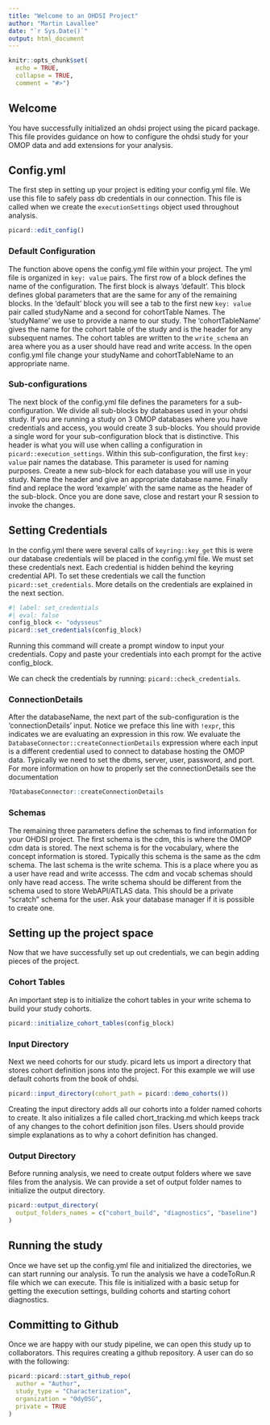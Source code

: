 ```yaml
---
title: "Welcome to an OHDSI Project"
author: "Martin Lavallee"
date: "`r Sys.Date()`"
output: html_document
---
```


```r
knitr::opts_chunk$set(
  echo = TRUE,
  collapse = TRUE,
  comment = "#>")
```

## Welcome

You have successfully initialized an ohdsi project using the picard package. This file provides guidance on how to configure the ohdsi study for your OMOP data and add extensions for your analysis.

## Config.yml

The first step in setting up your project is editing your config.yml file. We use this file to safely pass db credentials in our connection. This file is called when we create the `executionSettings` object used throughout analysis.

```r
picard::edit_config()
```
### Default Configuration

The function above opens the config.yml file within your project. The yml file is organized in `key: value` pairs. The first row of a block defines the name of the configuration. The first block is always 'default'. This block defines global parameters that are the same for any of the remaining blocks. In the 'default' block you will see a tab to the first new `key: value` pair called studyName and a second for cohortTable Names. The 'studyName' we use to provide a name to our study. The 'cohortTableName' gives the name for the cohort table of the study and is the header for any subsequent names. The cohort tables are written to the `write_schema` an area where you as a user should have read and write access. In the open config.yml file change your studyName and cohortTableName to an appropriate name.


### Sub-configurations

The next block of the config.yml file defines the parameters for a sub-configuration. We divide all sub-blocks by databases used in your ohdsi study. If you are running a study on 3 OMOP databases where you have credentials and access, you would create 3 sub-blocks. You should provide a single word for your sub-configuration block that is distinctive. This header is what you will use when calling a configuration in `picard::execution_settings`. Within this sub-configuration, the first `key: value` pair names the database. This parameter is used for naming purposes. Create a new sub-block for each database you will use in your study. Name the header and give an appropriate database name. Finally find and replace the word 'example' with the same name as the header of the sub-block. Once you are done save, close and restart your R session to invoke the changes. 


## Setting Credentials

In the config.yml there were several calls of `keyring::key_get` this is were our database credentials will be placed in the config.yml file. We must set these credentials next. Each credential is hidden behind the keyring credential API. To set these credentials we call the function `picard::set_credentials`. More details on the credentials are explained in the next section. 

```r
#| label: set_credentials
#| eval: false
config_block <- "odysseus"
picard::set_credentials(config_block)
```

Running this command will create a prompt window to input your credentials. Copy and paste your credentials into each prompt for the active config_block.

We can check the credentials by running: `picard::check_credentials`.


### ConnectionDetails

After the databaseName, the next part of the sub-configuration is the 'connectionDetails' input. Notice we preface this line with `!expr`, this indicates we are evaluating an expression in this row. We evaluate the `DatabaseConnector::createConnectionDetails` expression where each input is a different credential used to connect to database hosting the OMOP data. Typically we need to set the dbms, server, user, password, and port. For more information on how to properly set the connectionDetails see the documentation

```r
?DatabaseConnector::createConnectionDetails
```

### Schemas

The remaining three parameters define the schemas to find information for your OHDSI project. The first schema is the cdm, this is where the OMOP cdm data is stored. The next schema is for the vocabulary, where the concept information is stored. Typically this schema is the same as the cdm schema. The last schema is the write schema. This is a place where you as a user have read and write accesss. The cdm and vocab schemas should only have read access. The write schema should be different from the schema used to store WebAPI/ATLAS data. This should be a private "scratch" schema for the user. Ask your database manager if it is possible to create one. 

## Setting up the project space

Now that we have successfully set up out credentials, we can begin adding pieces of the project. 

### Cohort Tables

An important step is to initialize the cohort tables in your write schema to build your study cohorts.

```r
picard::initialize_cohort_tables(config_block)
```

### Input Directory

Next we need cohorts for our study. picard lets us import a directory that stores cohort definition jsons into the project. For this example we will use default cohorts from the book of ohdsi. 

```r
picard::input_directory(cohort_path = picard::demo_cohorts())
```

Creating the input directory adds all our cohorts into a folder named cohorts to create. It also initializes a file called chort_tracking.md which keeps track of any changes to the cohort definition json files. Users should provide simple explanations as to why a cohort definition has changed.

### Output Directory

Before running analysis, we need to create output folders where we save files from the analysis. We can provide a set of output folder names to initialize the output directory. 

```r
picard::output_directory(
  output_folders_names = c("cohort_build", "diagnostics", "baseline")
)
```

## Running the study

Once we have set up the config.yml file and initialized the directories, we can start running our analysis. To run the analysis we have a codeToRun.R file which we can execute. This file is initialized with a basic setup for getting the execution settings, building cohorts and starting cohort diagnostics. 

## Committing to Github

Once we are happy with our study pipeline, we can open this study up to collaborators. This requires creating a github repository. A user can do so with the following:

```r
picard::picard::start_github_repo(
  author = "Author",
  study_type = "Characterization",
  organization = "OdyOSG",
  private = TRUE
)
```

